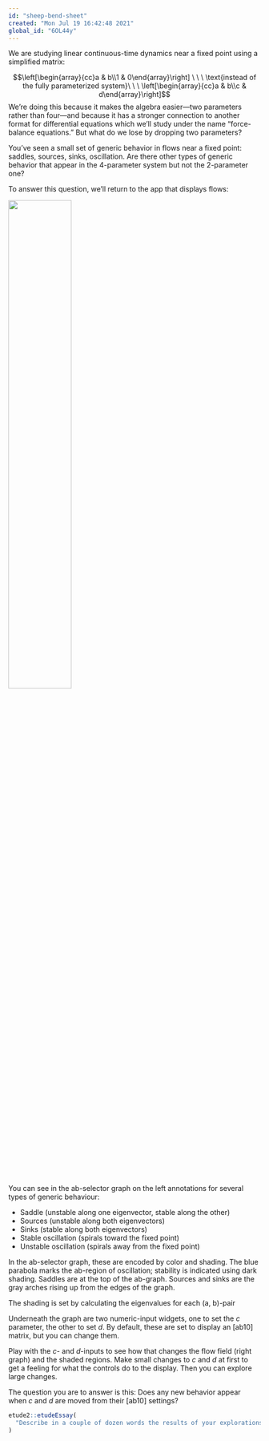 ```yaml
---
id: "sheep-bend-sheet"
created: "Mon Jul 19 16:42:48 2021"
global_id: "6OL44y"
---
```



We are studying linear continuous-time dynamics near a fixed point using a simplified matrix:

$$\left[\begin{array}{cc}a & b\\1 & 0\end{array}\right]
\ \ \ \text{instead of the fully parameterized system}\ \ \ 
\left[\begin{array}{cc}a & b\\c & d\end{array}\right]$$
We're doing this because it makes the algebra easier---two parameters rather than four---and because it has a stronger connection to another format for differential equations which we'll study under the name "force-balance equations." But what do we lose by dropping two parameters?

You've seen a small set of generic behavior in flows near a fixed point: saddles, sources, sinks, oscillation. Are there other types of generic behavior that appear in the 4-parameter system but not the 2-parameter one?

To answer this question, we'll return to the app that displays flows:

<a href="https://maa-statprep.shinyapps.io/142Z-Eigenflows/" target="_blank"><img src='www/eigenflow-app.png' width="50%"></a>

You can see in the ab-selector graph on the left annotations for several types of generic behaviour:

- Saddle (unstable along one eigenvector, stable along the other)
- Sources (unstable along both eigenvectors)
- Sinks (stable along both eigenvectors)
- Stable oscillation (spirals toward the fixed point)
- Unstable oscillation (spirals away from the fixed point)

In the ab-selector graph, these are encoded by color and shading. The blue parabola marks the ab-region of oscillation; stability is indicated using dark shading. Saddles are at the top of the ab-graph. Sources and sinks are the gray arches rising up from the edges of the graph. 

The shading is set by calculating the eigenvalues for each (a, b)-pair

Underneath the graph are two numeric-input widgets, one to set the $c$ parameter, the other to set $d$. By default, these are set to display an [ab10] matrix, but you can change them.

Play with the $c$- and $d$-inputs to see how that changes the flow field (right graph) and the shaded regions. Make small changes to $c$ and $d$ at first to get a feeling for what the controls do to the display. Then you can explore large changes.

The question you are to answer is this: Does any new behavior appear when $c$ and $d$ are moved from their [ab10] settings?

```r
etude2::etudeEssay(
  "Describe in a couple of dozen words the results of your explorations in $c$ and $d$."
)
```
